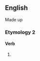 ==English==

Made up

===Etymology 2===

====Verb====
{{head|en|misspelling}}

# {{misspelling of|tweak|lang=en}}